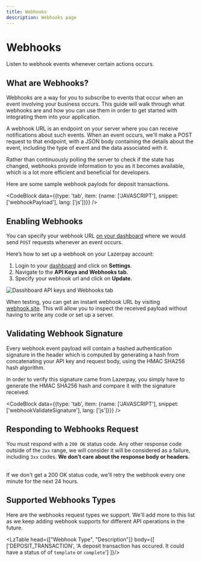 ```yaml
---
title: Webhooks
description: Webhooks page
---
```


# Webhooks

Listen to webhook events whenever certain actions occurs.
<Divider className='max-w-100 mt-1 mb-8' />

## What are Webhooks?

Webhooks are a way for you to subscribe to events that occur when an event involving your business occurs. This guide will walk through what webhooks are and how you can use them in order to get started with integrating them into your application.

A webhook URL is an endpoint on your server where you can receive notifications about such events. When an event occurs, we'll make a POST request to that endpoint, with a JSON body containing the details about the event, including the type of event and the data associated with it.

<Alert>Rather than continuously polling the server to check if the state has changed, webhooks provide information to you as it becomes available, which is a lot more efficient and beneficial for developers.</Alert>

Here are some sample webhook paylods for deposit transactions.

<CodeBlock data={{type: 'tab', item: {name: ['JAVASCRIPT'], snippet: ['webhookPayload'], lang: ['js']}}} />
<Divider className='max-w-100 mt-1 mb-8' />
<br />

## Enabling Webhooks
You can specify your webhook URL <a href="#">on your dashboard</a> where we would send <code>POST</code> requests whenever an event occurs.

Here’s how to set up a webhook on your Lazerpay account:

1. Login to your <a href="#">dashboard</a> and click on <strong>Settings</strong>.
2. Navigate to the <strong>API Keys and Webhooks tab.</strong>
3. Specify your webhook url and click on <strong>Update.</strong>

![Dasshboard API keys and Webhooks tab](/images/keys_and_webhooks.png)

<Alert>When testing, you can get an instant webhook URL by visiting <a href="#">webhook.site</a>. This will allow you to inspect the received payload without having to write any code or set up a server.</Alert>
<Divider className='max-w-100 mt-1 mb-8' />
<br />

## Validating Webhook Signature

Every webhook event payload will contain a hashed authentication signature in the header which is computed by generating a hash from concatenating your API key and request body, using the HMAC SHA256 hash algorithm. 

In order to verify this signature came from Lazerpay, you simply have to generate the HMAC SHA256 hash and compare it with the signature received.

<CodeBlock data={{type: 'tab', item: {name: ['JAVASCRIPT'], snippet: ['webhookValidateSignature'], lang: ['js']}}} />
<Divider className='max-w-100 mt-1 mb-8' />
<br />

## Responding to Webhooks Request
You must respond with a <code>200 OK</code> status code. Any other response code outside of the <code>2xx</code> range, we will consider it will be considered as a failure, including <code>3xx</code> codes. <strong>We don’t care about the response body or headers.</strong>

<br/>
<Alert>If we don't get a 200 OK status code, we'll retry the webhook every one minute for the next 24 hours.</Alert>
<Divider className='max-w-100 mt-1 mb-8' />
<br />

## Supported Webhooks Types
Here are the webhooks request types we support. We'll add more to this list as we keep adding webhook supports for different API operations in the future.

<LzTable head={["Webhook Type", "Description"]} body={[
  ['DEPOSIT_TRANSACTION', 'A deposit transaction has occured. It could have a status of of <code>template</code> or <code>complete</code>']
]}/>

<Divider className='max-w-100 mt-1 mb-8' />

<Divider/>
<Pagination />